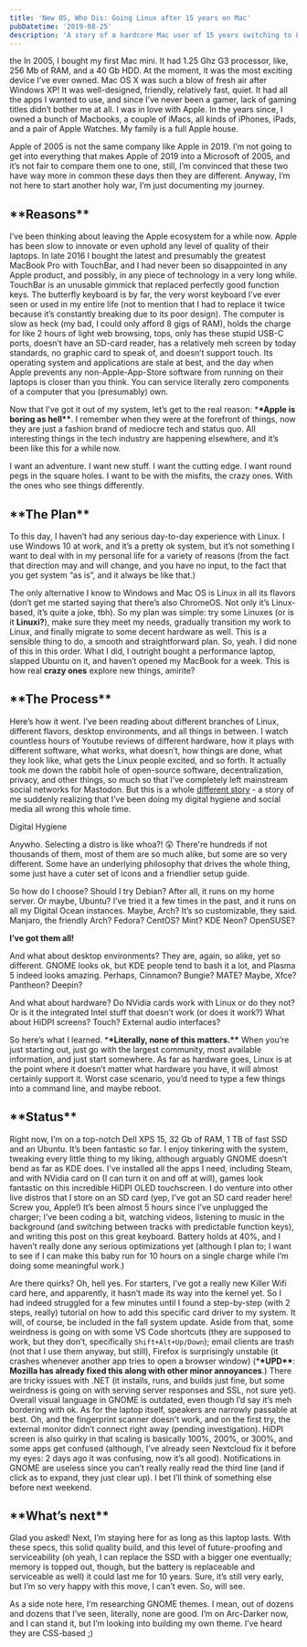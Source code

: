 ```yaml
---
title: 'New OS, Who Dis: Going Linux after 15 years on Mac'
pubDatetime: '2019-08-25'
description: 'A story of a hardcore Mac user of 15 years switching to Linux and loving it.'
---
```


the In 2005, I bought my first Mac mini. It had 1.25 Ghz G3 processor, like, 256 Mb of RAM, and a 40 Gb HDD. At the moment, it was the most exciting device I’ve ever owned. Mac OS X was such a blow of fresh air after Windows XP! It was well-designed, friendly, relatively fast, quiet. It had all the apps I wanted to use, and since I’ve never been a gamer, lack of gaming titles didn’t bother me at all. I was in love with Apple. In the years since, I owned a bunch of Macbooks, a couple of iMacs, all kinds of iPhones, iPads, and a pair of Apple Watches. My family is a full Apple house.

Apple of 2005 is not the same company like Apple in 2019. I’m not going to get into everything that makes Apple of 2019 into a Microsoft of 2005, and it’s not fair to compare them one to one, still, I’m convinced that these two have way more in common these days then they are different. Anyway, I’m not here to start another holy war, I’m just documenting my journey.

## \***\*Reasons\*\***

I’ve been thinking about leaving the Apple ecosystem for a while now. Apple has been slow to innovate or even uphold any level of quality of their laptops. In late 2016 I bought the latest and presumably the greatest MacBook Pro with TouchBar, and I had never been so disappointed in any Apple product, and possibly, in any piece of technology in a very long while. TouchBar is an unusable gimmick that replaced perfectly good function keys. The butterfly keyboard is by far, the very worst keyboard I’ve ever seen or used in my entire life (not to mention that I had to replace it twice because it’s constantly breaking due to its poor design). The computer is slow as heck (my bad, I could only afford 8 gigs of RAM), holds the charge for like 2 hours of light web browsing, tops, only has these stupid USB-C ports, doesn’t have an SD-card reader, has a relatively meh screen by today standards, no graphic card to speak of, and doesn’t support touch. Its operating system and applications are stale at best, and the day when Apple prevents any non-Apple-App-Store software from running on their laptops is closer than you think. You can service literally zero components of a computer that you (presumably) own.

Now that I’ve got it out of my system, let’s get to the real reason: \***\*Apple is boring as hell\*\***. I remember when they were at the forefront of things, now they are just a fashion brand of mediocre tech and status quo. All interesting things in the tech industry are happening elsewhere, and it’s been like this for a while now.

I want an adventure. I want new stuff. I want the cutting edge. I want round pegs in the square holes. I want to be with the misfits, the crazy ones. With the ones who see things differently.

## \***\*The Plan\*\***

To this day, I haven’t had any serious day-to-day experience with Linux. I use Windows 10 at work, and it’s a pretty ok system, but it’s not something I want to deal with in my personal life for a variety of reasons (from the fact that direction may and will change, and you have no input, to the fact that you get system “as is”, and it always be like that.)

The only alternative I know to Windows and Mac OS is Linux in all its flavors (don’t get me started saying that there’s also ChromeOS. Not only it’s Linux-based, it’s quite a joke, tbh). So my plan was simple: try some Linuxes (or is it **Linuxi?**), make sure they meet my needs, gradually transition my work to Linux, and finally migrate to some decent hardware as well. This is a sensible thing to do, a smooth and straightforward plan. So, yeah. I did none of this in this order. What I did, I outright bought a performance laptop, slapped Ubuntu on it, and haven’t opened my MacBook for a week. This is how real **crazy ones** explore new things, amirite?

## \***\*The Process\*\***

Here’s how it went. I’ve been reading about different branches of Linux, different flavors, desktop environments, and all things in between. I watch countless hours of Youtube reviews of different hardware, how it plays with different software, what works, what doesn’t, how things are done, what they look like, what gets the Linux people excited, and so forth. It actually took me down the rabbit hole of open-source software, decentralization, privacy, and other things, so much so that I’ve completely left mainstream social networks for Mastodon. But this is a whole [different story](/blog/digital-hygiene/) - a story of me suddenly realizing that I’ve been doing my digital hygiene and social media all wrong this whole time.

Digital Hygiene

Anywho. Selecting a distro is like whoa?! 😲 There're hundreds if not thousands of them, most of them are so much alike, but some are so very different. Some have an underlying philosophy that drives the whole thing, some just have a cuter set of icons and a friendlier setup guide.

So how do I choose? Should I try Debian? After all, it runs on my home server. Or maybe, Ubuntu? I’ve tried it a few times in the past, and it runs on all my Digital Ocean instances. Maybe, Arch? It’s so customizable, they said. Manjaro, the friendly Arch? Fedora? CentOS? Mint? KDE Neon? OpenSUSE?

**I’ve got them all!**

And what about desktop environments? They are, again, so alike, yet so different. GNOME looks ok, but KDE people tend to bash it a lot, and Plasma 5 indeed looks amazing. Perhaps, Cinnamon? Bungie? MATE? Maybe, Xfce? Pantheon? Deepin?

And what about hardware? Do NVidia cards work with Linux or do they not? Or is it the integrated Intel stuff that doesn’t work (or does it work?) What about HiDPI screens? Touch? External audio interfaces?

So here’s what I learned. \***\*Literally, none of this matters.\*\*** When you’re just starting out, just go with the largest community, most available information, and just start somewhere. As far as hardware goes, Linux is at the point where it doesn’t matter what hardware you have, it will almost certainly support it. Worst case scenario, you’d need to type a few things into a command line, and maybe reboot.

## \***\*Status\*\***

Right now, I’m on a top-notch Dell XPS 15, 32 Gb of RAM, 1 TB of fast SSD and an Ubuntu. It’s been fantastic so far. I enjoy tinkering with the system, tweaking every little thing to my liking, although arguably GNOME doesn’t bend as far as KDE does. I’ve installed all the apps I need, including Steam, and with NVidia card on (I can turn it on and off at will), games look fantastic on this incredible HiDPI OLED touchscreen. I do venture into other live distros that I store on an SD card (yep, I’ve got an SD card reader here! Screw you, Apple!) It’s been almost 5 hours since I’ve unplugged the charger; I’ve been coding a bit, watching videos, listening to music in the background (and switching between tracks with predictable function keys), and writing this post on this great keyboard. Battery holds at 40%, and I haven’t really done any serious optimizations yet (although I plan to; I want to see if I can make this baby run for 10 hours on a single charge while I’m doing some meaningful work.)

Are there quirks? Oh, hell yes. For starters, I’ve got a really new Killer Wifi card here, and apparently, it hasn’t made its way into the kernel yet. So I had indeed struggled for a few minutes until I found a step-by-step (with 2 steps, really) tutorial on how to add this specific card driver to my system. It will, of course, be included in the fall system update. Aside from that, some weirdness is going on with some VS Code shortcuts (they are supposed to work, but they don’t, specifically `Shift+Alt+Up/Down`); email clients are trash (not that I use them anyway, but still), Firefox is surprisingly unstable (it crashes whenever another app tries to open a browser window) (\***\*UPD\*\***: **Mozilla has already fixed this along with other minor annoyances**.) There are tricky issues with .NET (it installs, runs, and builds just fine, but some weirdness is going on with serving server responses and SSL, not sure yet). Overall visual language in GNOME is outdated, even though I’d say it’s meh bordering with ok. As for the laptop itself, speakers are narrowly passable at best. Oh, and the fingerprint scanner doesn’t work, and on the first try, the external monitor didn’t connect right away (pending investigation). HiDPI screen is also quirky in that scaling is basically 100%, 200%, or 300%, and some apps get confused (although, I’ve already seen Nextcloud fix it before my eyes: 2 days ago it was confusing, now it’s all good). Notifications in GNOME are useless since you can’t really really read the third line (and if click as to expand, they just clear up). I bet I’ll think of something else before next weekend.

## \***\*What’s next\*\***

Glad you asked! Next, I’m staying here for as long as this laptop lasts. With these specs, this solid quality build, and this level of future-proofing and serviceability (oh yeah, I can replace the SSD with a bigger one eventually; memory is topped out, though, but the battery is replaceable and serviceable as well) it could last me for 10 years. Sure, it’s still very early, but I’m so very happy with this move, I can’t even. So, will see.

As a side note here, I’m researching GNOME themes. I mean, out of dozens and dozens that I’ve seen, literally, none are good. I’m on Arc-Darker now, and I can stand it, but I’m looking into building my own theme. I’ve heard they are CSS-based ;)
